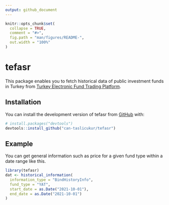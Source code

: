 ```yaml
---
output: github_document
---
```


<!-- README.md is generated from README.Rmd. Please edit that file -->

```r
knitr::opts_chunk$set(
  collapse = TRUE,
  comment = "#>",
  fig.path = "man/figures/README-",
  out.width = "100%"
)
```

# tefasr

<!-- badges: start -->
<!-- badges: end -->

This package enables you to fetch historical data of public investment funds in Turkey from [Turkey Electronic Fund Trading Platform](http://www.fundturkey.com.tr).  

## Installation

You can install the development version of tefasr from [GitHub](https://github.com/can-taslicukur/tefasr) with:

``` r
# install.packages("devtools")
devtools::install_github("can-taslicukur/tefasr")
```

## Example

You can get general information such as price for a given fund type within a date range like this.

```r
library(tefasr)
dat <- historical_information(
  information_type = "BindHistoryInfo",
  fund_type = "YAT",
  start_date = as.Date("2021-10-01"),
  end_date = as.Date("2021-10-01")
)
```
